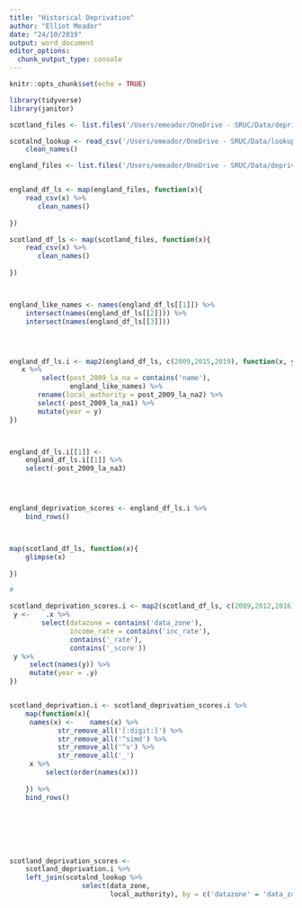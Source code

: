 ```yaml
---
title: "Historical Deprivation"
author: "Elliot Meador"
date: "24/10/2019"
output: word_document
editor_options: 
  chunk_output_type: console
---
```


```r
knitr::opts_chunk$set(echo = TRUE)
```






```r
library(tidyverse)
library(janitor)

scotland_files <- list.files('/Users/emeador/OneDrive - SRUC/Data/deprivation/scotland/historic/', full.names = T)

scotalnd_lookup <- read_csv('/Users/emeador/OneDrive - SRUC/Data/lookup/Local_authority_dz_int_lookup.csv') %>% 
    clean_names()

england_files <- list.files('/Users/emeador/OneDrive - SRUC/Data/deprivation/england/historic/', full.names = T)


england_df_ls <- map(england_files, function(x){
    read_csv(x) %>% 
       clean_names() 
        
})

scotland_df_ls <- map(scotland_files, function(x){
    read_csv(x) %>% 
       clean_names() 
        
})



england_like_names <- names(england_df_ls[[1]]) %>% 
    intersect(names(england_df_ls[[2]])) %>% 
    intersect(names(england_df_ls[[3]]))




england_df_ls.i <- map2(england_df_ls, c(2009,2015,2019), function(x, y){
   x %>% 
        select(post_2009_la_na = contains('name'), 
               england_like_names) %>% 
       rename(local_authority = post_2009_la_na2) %>% 
       select(-post_2009_la_na1) %>% 
       mutate(year = y)
})



england_df_ls.i[[1]] <- 
    england_df_ls.i[[1]] %>% 
    select(-post_2009_la_na3)




england_deprivation_scores <- england_df_ls.i %>% 
    bind_rows()



map(scotland_df_ls, function(x){
    glimpse(x)
    
})

#

scotland_deprivation_scores.i <- map2(scotland_df_ls, c(2009,2012,2016), function(.x, .y){
 y <-    .x %>% 
        select(datazone = contains('data_zone'), 
               income_rate = contains('inc_rate'), 
               contains('_rate'), 
               contains('_score'))
 y %>% 
     select(names(y)) %>% 
     mutate(year = .y)
}) 


scotland_deprivation.i <- scotland_deprivation_scores.i %>% 
    map(function(x){
     names(x) <-    names(x) %>% 
            str_remove_all('[:digit:]') %>% 
            str_remove_all('^simd') %>% 
            str_remove_all('^v') %>% 
            str_remove_all('_')
     x %>% 
         select(order(names(x))) 
     
    }) %>% 
    bind_rows()







scotland_deprivation_scores <- 
    scotland_deprivation.i %>% 
    left_join(scotalnd_lookup %>% 
                  select(data_zone, 
                         local_authority), by = c('datazone' = 'data_zone'))




```



















